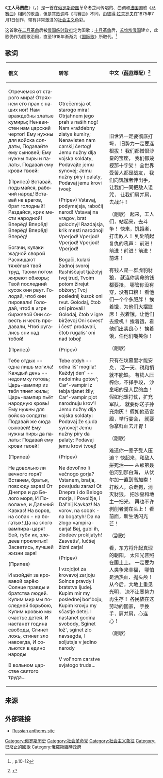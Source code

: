 {{Infobox anthem
|title         = {{lang|ru|Рабочая Марсельза}}
|transcription =
|chinese_title = 工人马赛曲
|prefix        = 国歌
|image         = Russian_coa_1917.svg
|image_size    = 250
|alt           = 
|country       = {{flagicon|Russia}} [[俄国临时政府|俄国临时政府]]<br>{{flagicon|Russian SFSR|1918}} [[蘇維埃俄國|蘇維埃俄國]] (与《[[国际歌|国际歌]]》并用至1918年)
|author        = [[彼得·拉夫罗夫|彼得·拉夫罗夫]]
|adopted       = 1917年
|until         = 1918年
|sound         = Рабочая Марсельеза.ogg
|sound_title   = 工人马赛曲（演奏版）
}}
{{T:National anthems of Russia}}
《'''工人马赛曲'''》（{{lang-ru|Рабочая Марсельеза}}，{{lang|ru|''Rabochaya Marselyeza''}}）是一首在[[俄罗斯帝国|俄罗斯帝国]]革命者之间传唱的、曲调和[[法国|法国]]国歌《[[马赛曲|马赛曲]]》相同的歌曲，但是其[[歌词|歌词]]与《马赛曲》不同，由[[彼得·拉夫罗夫|彼得·拉夫罗夫]]在1875年7月1日创作，带有非常激进的[[社会主义|社会主义]]色彩。

这首歌在[[俄国二月革命|二月革命]]后被[[俄国临时政府|俄国临时政府]]定为国歌；[[十月革命|十月革命]]后，[[苏维埃俄国|苏维埃俄国]]建立，此歌仍作为国歌沿用，直至1918年渐渐为《[[国际歌|国际歌]]》所取代。<ref>{{cite web |url=http://www.hymn.ru/paper-soboleva-200501.pdf |title=存档副本 |accessdate=2008-12-01 |deadurl=yes |archiveurl=https://web.archive.org/web/20081216213339/http://www.hymn.ru/paper-soboleva-200501.pdf |archivedate=2008-12-16 }}, p.10-12</ref>

==歌词==
<center>
{| summary="歌词"
! style="text-align:left;" width="33%" | 俄文
! style="text-align:left;" width="33%" | 转写
! style="text-align:left;" width="33%" | 中文（[[薛范|薛范]]譯配）<ref>{{Cite book|title=俄罗斯民歌珍品集|last=薛范|publisher=中国电影出版社|year=1997|isbn=7-106-01256-4|pages=263}}</ref>
|- valign=top
|lang=ru|<poem>
Отречемся от старого мира!
Отряхнем его прах с наших ног!
Нам враждебны златые кумиры;
Ненавистен нам царский чертог!
Ему нужны для войска солдаты,
Подавайте ему сыновей;
Ему нужны пиры и палаты,
Подавай ему крови твоей:

(Припев)
Вставай, подымайся, рабочий народ!
Вставай на врагов, брат голодный!
Раздайся, крик мести народной!
Вперёд! Вперёд! Вперёд! Вперёд! Вперёд!

Богачи, кулаки жадной сворой
Расхищают тяжёлый твой труд,
Твоим потом жиреют обжоры;
Твой последний кусок они рвут.
Голодай, чтоб они пировали!
Голодай, чтоб в игре биржевой
Они совесть и честь продавали,
Чтоб ругались они над тобой!

(Припев)

Тебе отдых -- одна лишь могила!
Каждый день -- недоимку готовь;
Царь-вампир из тебя тянет жилы;
Царь-вампир пьёт народную кровь!
Ему нужны для войска солдаты:
Подавай же сюда сыновей!
Ему нужны пиры да палаты:
Подавай ему крови твоей!

(Припев)

Не довольно ли вечного горя?
Встанем, братья, повсюду зараз!
От Днепра и до Белого моря,
И Поволжье, и Дальний Кавказ!
На воров, на собак - на богатых!
Да на злого вампира-царя!
Бей, губи их, злодеев проклятых!
Засветись, лучшей жизни заря!

(Припев)

И взойдёт за кровавой зарёю
Солнце правды и братства людей.
Купим мир мы последней борьбою,
Купим кровью мы счастье детей.
И настанет година свободы,
Сгинет ложь, сгинет зло навсегда,
И сольются в едино народы

В вольном царстве святого труда...
</poem>
|<poem>
Otrečemsja ot starogo mira!
Otrjahnem jego prah s naših nog!
Nam vraždebny zlatye kumiry;
Nenavisten nam carskij čertog!
Jemu nužny dlja vojska soldaty,
Podavajte jemu synovej;
Jemu nužny piry i palaty,
Podavaj jemu krovi tvoej:

(Pripev)
Vstavaj, podymajsja, rabočij narod!
Vstavaj na vragov, brat golodnyj!
Razdajsja, krik mesti narodnoj!
Vperjod! Vperjod! Vperjod! Vperjod! Vperjod!

Bogači, kulaki žadnoj svoroj
Rashiščajut tjažolyj tvoj trud,
Tvoim potom žirejut obžory;
Tvoj poslednij kusok oni rvut.
Golodaj, čtob oni pirovali!
Golodaj, čtob v igre birževoj
Oni sovest' i čest' prodavali,
čtob rugalis' oni nad toboj!

(Pripev)

Tebe otdyh -- odna liš' mogila!
Každyj den' -- nedoimku gotov';
Car'-vampir iz tebja tjanet žily;
Car'-vampir pjot narodnuju krov'!
Jemu nužny dlja vojska soldaty:
Podavaj že sjuda synovej!
Jemu nužny piry da palaty:
Podavaj jemu krovi tvoej!

(Pripev)

Ne dovol'no li večnogo gorja?
Vstanem, bratja, povsjudu zaraz!
Ot Dnepra i do Belogo morja,
I Povolžje, i Dal'nij Kavkaz!
Na vorov, na sobak - na bogatyh!
Da na zlogo vampira-carja!
Bej, gubi ih, zlodeev prokljatyh!
Zasvetis', lučšej žizni zarja!

(Pripev)

I vzojdjot za krovavoj zarjoju
Solnce pravdy i bratstva ljudej.
Kupim mir my poslednej bor'boju,
Kupim krovju my sčastje detej.
I nastanet godina svobody,
Sginet lož', sginet zlo navsegda,
I soljutsja v jedino narody

V vol'nom carstve svjatogo truda...
</poem>
|<poem>
旧世界一定要彻底打垮，
旧势力一定要连根拔！
我们都憎恨沙皇的宝座，
我们都蔑视那十字架！
全世界受苦人都是战友，
我们向饥饿者伸出手，
让我们一同把敌人诅咒，
让我们肩并肩，去战斗！

（副歌）
起来，工人们，站起来，去斗争！
快来，饥饿者，打击敌人！
到处响起复仇的吼声：
前进！前进！前进！前进！前进！

有钱人是一群虎豹豺狼，
就连你卖命的钱都要抢，
哪管你没有穿，没有口粮！
看他们一个个多肥胖！
挨着饿，为他们大摆筵席！
挨着饿，让他们去投机！
挨着饿，看他们出卖良心！
挨着饿，任他们嘲笑你！

（副歌）

只有在坟墓里才能安息，
活一天，税和捐就不能缺。
有钱人压榨你，不择手段，
沙皇喝的是人民的血！
假如他想打仗，扩充军队，
就要你送子孙充炮灰！
假如他造宫殿，举行宴会，
就要你拿鲜血去开胃！

（副歌）

难道你一辈子受人压迫？
快起来，和敌人拼死活——
从那第聂伯河到那白海，
从伏尔加一直到高加索！
打敌人，杀走狗，消灭豺狼，
把沙皇和地主一扫光，
再也不许剥削者骑在头上！
看前面，新生活闪光芒！

（副歌）

看，东方将升起真理的朝阳，
太阳光普照在国土上。
一定要为人类争来幸福，
哪怕是洒热血、抛头颅！
从今后，大地上重见光明，
决不让恶势力再生存！
各民族在这劳动的国家，
手挽手，肩并肩，心连心！

（副歌）
</poem>
|}
</center>

==来源==
{{reflist}}

==外部链接==
* [https://web.archive.org/web/20131013212225/http://www.hymn.ru/index-en.html Russian anthems site]
[[Category:俄罗斯历史|Category:俄罗斯历史]]
[[Category:社会革命党|Category:社会革命党]]
[[Category:社会主义象征|Category:社会主义象征]]
[[Category:已廢止的國歌|Category:已廢止的國歌]]
[[Category:俄羅斯臨時政府|Category:俄羅斯臨時政府]]